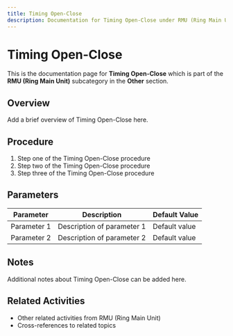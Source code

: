 ```yaml
---
title: Timing Open-Close
description: Documentation for Timing Open-Close under RMU (Ring Main Unit) in Other category
---
```


# Timing Open-Close

This is the documentation page for **Timing Open-Close** which is part of the **RMU (Ring Main Unit)** subcategory in the **Other** section.

## Overview

Add a brief overview of Timing Open-Close here.

## Procedure

1. Step one of the Timing Open-Close procedure
2. Step two of the Timing Open-Close procedure
3. Step three of the Timing Open-Close procedure

## Parameters

| Parameter | Description | Default Value |
|-----------|-------------|---------------|
| Parameter 1 | Description of parameter 1 | Default value |
| Parameter 2 | Description of parameter 2 | Default value |

## Notes

Additional notes about Timing Open-Close can be added here.

## Related Activities

- Other related activities from RMU (Ring Main Unit)
- Cross-references to related topics
